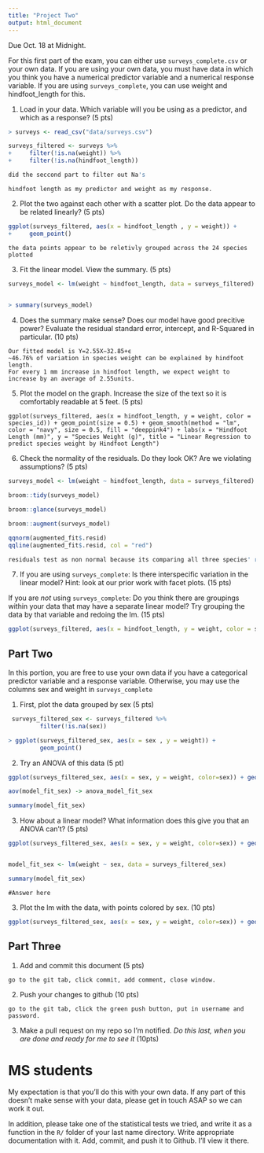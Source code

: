 ```yaml
---
title: "Project Two"
output: html_document
---
```


Due Oct. 18 at Midnight. 

For this first part of the exam, you can either use `surveys_complete.csv` or your own data. If you are using your own data, you must have data in which you think you have a numerical predictor variable and a numerical response variable. If you are using `surveys_complete`, you can use weight and hindfoot_length for this.

1) Load in your data. Which variable will you be using as a predictor, and which as a response? (5 pts)

```r
> surveys <- read_csv("data/surveys.csv")

surveys_filtered <- surveys %>%
+     filter(!is.na(weight)) %>%
+     filter(!is.na(hindfoot_length)) 

did the seccond part to filter out Na's
```

```
hindfoot length as my predictor and weight as my response. 
```

2) Plot the two against each other with a scatter plot. Do the data appear to be related linearly? (5 pts)


```r
ggplot(surveys_filtered, aes(x = hindfoot_length , y = weight)) +
+     geom_point()
```

```
the data points appear to be reletivly grouped across the 24 species plotted
```


3) Fit the linear model. View the summary. (5 pts)


```r
surveys_model <- lm(weight ~ hindfoot_length, data = surveys_filtered)
 

> summary(surveys_model)
```

4) Does the summary make sense? Does our model have good precitive power? Evaluate the residual standard error, intercept, and R-Squared in particular.  (10 pts)


```
Our fitted model is Y=2.55X−32.85+ϵ
~46.76% of variation in species weight can be explained by hindfoot length.
For every 1 mm increase in hindfoot length, we expect weight to increase by an average of 2.55units.
```


5) Plot the model on the graph. Increase the size of the text so it is comfortably readable at 5 feet. (5 pts)

```
ggplot(surveys_filtered, aes(x = hindfoot_length, y = weight, color = species_id)) + geom_point(size = 0.5) + geom_smooth(method = "lm", color = "navy", size = 0.5, fill = "deeppink4") + labs(x = "Hindfoot Length (mm)", y = "Species Weight (g)", title = "Linear Regression to predict species weight by Hindfoot Length") 
```


6) Check the normality of the residuals. Do they look OK? Are we violating assumptions? (5 pts)

```r

surveys_model <- lm(weight ~ hindfoot_length, data = surveys_filtered)

broom::tidy(surveys_model)

broom::glance(surveys_model)

broom::augment(surveys_model)

qqnorm(augmented_fit$.resid)
qqline(augmented_fit$.resid, col = "red")
```


```r

residuals test as non normal because its comparing all three species' residuals in this test
```

7) If you are using `surveys_complete`: Is there interspecific variation in the linear model? Hint: look at our prior work with facet plots. (15 pts) 

If you are *not* using  `surveys_complete`: Do you think there are groupings within your data that may have a separate linear model? Try grouping the data by that variable and redoing the lm. (15 pts)

```r
ggplot(surveys_filtered, aes(x = hindfoot_length, y = weight, color = species_id)) + geom_point(size = 0.5) + geom_smooth(method = "lm", color = "navy", size = 0.5, fill = "deeppink4") + labs(x = "Hindfoot Length (mm)", y = "Species Weight (g)", title = "Linear Regression to predict species weight by Hindfoot Length") + facet_wrap(facets = vars(species_id))
```

## Part Two

In this portion, you are free to use your own data if you have a categorical predictor variable and a response variable. Otherwise, you may use the columns sex and weight in `surveys_complete`

1) First, plot the data grouped by sex (5 pts)

```r

 surveys_filtered_sex <- surveys_filtered %>%
         filter(!is.na(sex)) 

> ggplot(surveys_filtered_sex, aes(x = sex , y = weight)) +
         geom_point()
```

2) Try an ANOVA of this data (5 pt)

```r
ggplot(surveys_filtered_sex, aes(x = sex, y = weight, color=sex)) + geom_jitter()

aov(model_fit_sex) -> anova_model_fit_sex

summary(model_fit_sex)
```

3) How about a linear model? What information does this give you that an ANOVA can't? (5 pts)


```r
ggplot(surveys_filtered_sex, aes(x = sex, y = weight, color=sex)) + geom_jitter()


model_fit_sex <- lm(weight ~ sex, data = surveys_filtered_sex)

summary(model_fit_sex)

```

```
#Answer here
```

3) Plot the lm with the data, with points colored by sex. (10 pts)


```r

ggplot(surveys_filtered_sex, aes(x = sex, y = weight, color=sex)) + geom_jitter()

```

## Part Three


1) Add and commit this document (5 pts)

```
go to the git tab, click commit, add comment, close window.
```

2) Push your changes to github (10 pts)

```
go to the git tab, click the green push button, put in username and password.  
```

3) Make a pull request on my repo so I'm notified. *Do this last, when you are done and ready for me to see it* (10pts)



# MS students

My expectation is that you'll do this with your own data. If any part of this doesn't make sense with your data, please get in touch ASAP so we can work it out.

In addition, please take one of the statistical tests we tried, and write it as a function in the `R/` folder of your last name directory. Write appropriate documentation with it. Add, commit, and push it to Github. I'll view it there.
